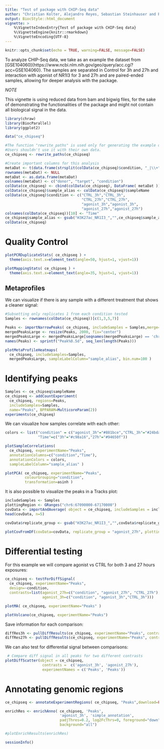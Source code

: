 ```yaml
---
title: "Test of package with CHIP-Seq data"
author: "Christian Kolter, Alejandro Reyes, Sebastian Steinhauser and Ricardo Rosa Junior"
output: BiocStyle::html_document
vignette: >
    %\VignetteIndexEntry{Test of package with CHIP-Seq data}
    %\VignetteEngine{knitr::rmarkdown}
    %\VignetteEncoding{UTF-8}
---
```


```r
knitr::opts_chunk$set(echo = TRUE, warning=FALSE, message=FALSE)
```

To analyze CHIP-Seq data, we take as an example the dataset from [GSE104060]{https://www.ncbi.nlm.nih.gov/geo/query/acc.cgi?acc=GSE104060}.
The samples are separated in Control for 3h and 27h and interaction with agonist of NR1I3 for 3 and 27h and are paired-ended samples, allowing for deeper analysis with the package.

*NOTE*

This vignette is using reduced data from bam and bigwig files, for the sake of demonstrating the functionalities of the package and might not contain all biological signal in the data.

```r
library(chraw)
library(BiocParallel)
library(ggplot2)

data("ce_chipseq")

#The function "rewrite_paths" is used only for generating the example dataset of the vignette.
#Users shouldn't use it with their own data.
ce_chipseq <- rewrite_paths(ce_chipseq)

#Create important columns for this analysis
metaDat <- t(data.frame(strsplit(colData(ce_chipseq)$condition, "_|\\+")))
rownames(metaDat) <- NULL
metaDat <- as.data.frame(metaDat)
colnames(metaDat) <- c("donor", "target", "condition")
colData(ce_chipseq) <- cbind(colData(ce_chipseq), DataFrame( metaDat ))
colData(ce_chipseq)$sample_alias <- colData(ce_chipseq)$sampleName
colData(ce_chipseq)$condition <- c("CTRL_3h","CTRL_3h",
                                   "CTRL_27h","CTRL_27h",
                                   "agonist_3h","agonist_3h",
                                   "agonist_27h","agonist_27h")
colnames(colData(ce_chipseq))[10] <- "Time"
ce_chipseq$sample_alias <- gsub("H3K27ac_NR1I3_","",ce_chipseq$sample_alias)
colData(ce_chipseq)

```
# Quality Control
```r
plotPCRDuplicateStats( ce_chipseq ) +
  theme(axis.text.x=element_text(angle=50, hjust=1, vjust=1))

plotMappingStats( ce_chipseq ) +
  theme(axis.text.x=element_text(angle=35, hjust=1, vjust=1))
```

## Metaprofiles

We can visualize if there is any sample with a different treatment that shows a cleaner signal:
```r
#Subsetting only replicates 1 from each condition tested
Samples <- rownames(colData(ce_chipseq))[c(1,3,5,7)]

Peaks <- importNarrowPeaks( ce_chipseq, includeSamples = Samples,merge=TRUE )
mergedPeaksLarge <- resize(Peaks, 2000, fix="center")
mergedPeaksLarge <- mergedPeaksLarge[seqnames(mergedPeaksLarge) == 'chr6' & start(mergedPeaksLarge) >= 67090000 & end(mergedPeaksLarge) <= 67170000]
names(Peaks) <- sprintf("Peak%0.5d", seq_len(length(Peaks)))

plotMetaProfileHeatmaps(
  ce_chipseq, includeSamples=Samples,
  mergedPeaksLarge, sampleLabelColumn="sample_alias", bin.num=100 )
```

# Identifying peaks
```r
Samples <- ce_chipseq$sampleName
ce_chipseq <- addCountExperiment(
  ce_chipseq, regions=Peaks,
  includeSamples=Samples,
  name="Peaks", BPPARAM=MulticoreParam(2))
experiments(ce_chipseq)
```
We can visualize how samples correlate with each other:
```r
colors <- list("condition" = c("agonist_3h"="#881bce","CTRL_3h"="#24bda5","agonist_27h"="#0c1c58","CTRL_27h"="#1134b4"),
               "Time"=c("3h"="#c98a16","27h"="#94650f"))

plotSampleCorrelations(
  ce_chipseq, experimentName="Peaks",
  annotationColumns=c("condition","Time"),
  annotationColors = colors,
  sampleLabelColumn="sample_alias" )
```
```r
plotPCA( ce_chipseq, experimentName="Peaks",
         colourGrouping="condition",
         transformation=asinh )
```
It is also possible to visualize the peaks in a Tracks plot:
```r
includeSamples <- Samples
plottingRegion <- GRanges("chr6:67090000-67170000")
covData <- importAndAverage( object = ce_chipseq, includeSamples = includeSamples, plottingRegion = plottingRegion )
head(covData, n=5)
```
```r
covData$replicate_group <- gsub("H3K27ac_NR1I3_","",covData$replicate_group)

plotCovFromDF(covData=covData, replicate_group = "agonist_27h", plottingRegion = plottingRegion, cl="black")

```

# Differential testing
For this example we will compare agonist vs CTRL for both 3 and 27 hours exposures:
```r
ce_chipseq <- testForDiffSignal(
  ce_chipseq, experimentName="Peaks",
  design=~condition,
  contrasts=list(agonist_27h=c("condition", "agonist_27h", "CTRL_27h"),
                 agonist_3h=c("condition", "agonist_3h","CTRL_3h")))
```
```r
plotMA( ce_chipseq, experimentName="Peaks" )

plotVolcano(ce_chipseq, experimentName="Peaks")
```
Save information for each comparison:
```r
diffRes3h <- pullDiffResults(ce_chipseq, experimentName="Peaks", contrastName="agonist_3h")
diffRes27h <- pullDiffResults(ce_chipseq, experimentName="Peaks", contrastName="agonist_27h")
```

We can also test for differential signal between comparisons:
```r
 # Compare diff signal in all peaks for two different contrasts
plotDiffScatter(object = ce_chipseq,
                 contrasts =  c('agonist_3h', 'agonist_27h'),
                 experimentNames = c('Peaks', 'Peaks'))
```


# Annotating genomic regions
```r
ce_chipseq <- annotateExperimentRegions( ce_chipseq, "Peaks",download=FALSE)

enrichRes <- enrichAnno( ce_chipseq, 'Peaks',
                         'agonist_3h', 'simple_annotation',
                         padjThres=0.2, log2FcThrs=0, foreground="down",
                         background="all")

#plotEnrichResults(enrichRes)
```

```r
sessionInfo()
```
